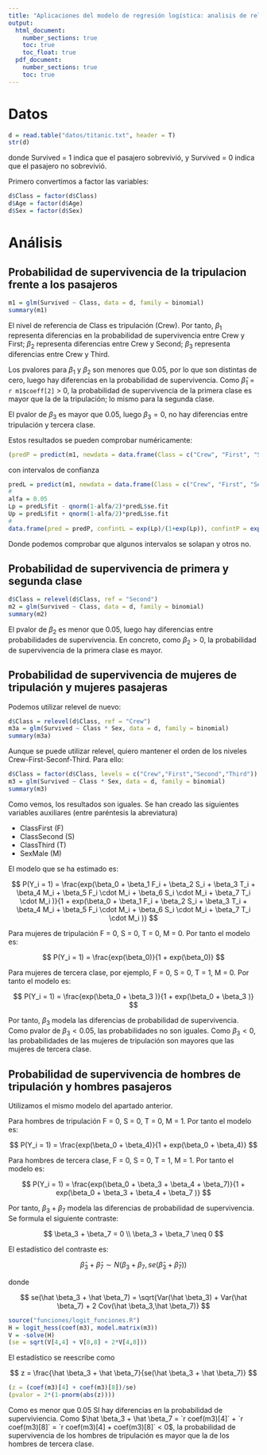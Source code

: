 ```yaml
---
title: "Aplicaciones del modelo de regresión logística: analisis de relaciones entre variables"
output: 
  html_document:
    number_sections: true
    toc: true
    toc_float: true
  pdf_document:
    number_sections: true
    toc: true
---
```


# Datos

```r
d = read.table("datos/titanic.txt", header = T)
str(d)
```

donde Survived = 1 indica que el pasajero sobrevivió, y Survived = 0 indica que el pasajero no sobrevivió.

Primero convertimos a factor las variables:

```r
d$Class = factor(d$Class)
d$Age = factor(d$Age)
d$Sex = factor(d$Sex)
```

# Análisis

## Probabilidad de supervivencia de la tripulacion frente a los pasajeros

```r
m1 = glm(Survived ~ Class, data = d, family = binomial)
summary(m1)
```

El nivel de referencia de Class es tripulación (Crew). Por tanto, $\beta_1$ representa diferencias en la probabilidad de supervivencia entre Crew y First; $\beta_2$ representa diferencias entre Crew y Second; $\beta_3$ representa diferencias entre Crew y Third. 

Los pvalores para $\beta_1$ y $\beta_2$ son menores que 0.05, por lo que son distintas de cero, luego hay diferencias en la probabilidad de supervivencia. Como $\hat \beta_1$ = `r m1$coeff[2]` > 0, la probabilidad de supervivencia de la primera clase es mayor que la de la tripulación; lo mismo para la segunda clase. 

El pvalor de $\beta_3$ es mayor que 0.05, luego $\beta_3 = 0$, no hay diferencias entre tripulación y tercera clase.


Estos resultados se pueden comprobar numéricamente:

```r
(predP = predict(m1, newdata = data.frame(Class = c("Crew", "First", "Second", "Third")), type = "response"))
```

con intervalos de confianza

```r
predL = predict(m1, newdata = data.frame(Class = c("Crew", "First", "Second", "Third")), type = "link", se.fit = T)
#
alfa = 0.05
Lp = predL$fit - qnorm(1-alfa/2)*predL$se.fit
Up = predL$fit + qnorm(1-alfa/2)*predL$se.fit
#
data.frame(pred = predP, confintL = exp(Lp)/(1+exp(Lp)), confintP = exp(Up)/(1+exp(Up)))
```

Donde podemos comprobar que algunos intervalos se solapan y otros no.

## Probabilidad de supervivencia de primera y segunda clase

```r
d$Class = relevel(d$Class, ref = "Second")
m2 = glm(Survived ~ Class, data = d, family = binomial)
summary(m2)
```

El pvalor de $\beta_2$ es menor que 0.05, luego hay diferencias entre probabilidades de supervivencia. En concreto, como $\beta_2 > 0$, la probabilidad de supervivencia de la primera clase es mayor.

## Probabilidad de supervivencia de mujeres de tripulación y mujeres pasajeras

Podemos utilizar relevel de nuevo:

```r
d$Class = relevel(d$Class, ref = "Crew")
m3a = glm(Survived ~ Class * Sex, data = d, family = binomial)
summary(m3a)
```

Aunque se puede utilizar relevel, quiero mantener el orden de los niveles Crew-First-Seconf-Third. Para ello:

```r
d$Class = factor(d$Class, levels = c("Crew","First","Second","Third"))
m3 = glm(Survived ~ Class * Sex, data = d, family = binomial)
summary(m3)
```

Como vemos, los resultados son iguales. Se han creado las siguientes variables auxiliares (entre paréntesis la abreviatura)

- ClassFirst (F)
- ClassSecond (S)
- ClassThird (T)
- SexMale (M)

El modelo que se ha estimado es:

$$
P(Y_i = 1) = \frac{exp(\beta_0 + \beta_1 F_i  + \beta_2 S_i  + \beta_3 T_i  + \beta_4 M_i  + \beta_5 F_i \cdot M_i  + \beta_6 S_i \cdot M_i  + \beta_7 T_i \cdot M_i )}{1 + exp(\beta_0 + \beta_1 F_i  + \beta_2 S_i  + \beta_3 T_i  + \beta_4 M_i  + \beta_5 F_i \cdot M_i  + \beta_6 S_i \cdot M_i  + \beta_7 T_i \cdot M_i )}
$$

Para mujeres de tripulación F = 0, S = 0, T = 0, M = 0. Por tanto el modelo es:

$$
P(Y_i = 1) = \frac{exp(\beta_0)}{1 + exp(\beta_0)}
$$

Para mujeres de tercera clase, por ejemplo, F = 0, S = 0, T = 1, M = 0. Por tanto el modelo es:

$$
P(Y_i = 1) = \frac{exp(\beta_0 + \beta_3 )}{1 + exp(\beta_0 + \beta_3 )}
$$

Por tanto, $\beta_3$ modela las diferencias de probabilidad de supervivencia. Como pvalor de $\beta_3 < 0.05$, las probabilidades no son iguales. Como $\beta_3 < 0$, las probabilidades de las mujeres de tripulación son mayores que las mujeres de tercera clase. 

## Probabilidad de supervivencia de hombres de tripulación y hombres pasajeros

Utilizamos el mismo modelo del apartado anterior.

Para hombres de tripulación F = 0, S = 0, T = 0, M = 1. Por tanto el modelo es:

$$
P(Y_i = 1) = \frac{exp(\beta_0 + \beta_4)}{1 + exp(\beta_0 + \beta_4)}
$$

Para hombres de tercera clase, F = 0, S = 0, T = 1, M = 1. Por tanto el modelo es:

$$
P(Y_i = 1) = \frac{exp(\beta_0 + \beta_3 + \beta_4 + \beta_7)}{1 + exp(\beta_0 + \beta_3 + \beta_4 + \beta_7 )}
$$

Por tanto, $\beta_3 + \beta_7$ modela las diferencias de probabilidad de supervivencia. Se formula el siguiente contraste:

$$
\beta_3 + \beta_7 = 0 \\
\beta_3 + \beta_7 \neq 0
$$

El estadístico del contraste es:

$$
\hat \beta_3 + \hat \beta_7 \sim N(\beta_3 + \beta_7, se(\hat \beta_3 + \hat \beta_7))
$$

donde 

$$
se(\hat \beta_3 + \hat \beta_7) = \sqrt{Var(\hat \beta_3) + Var(\hat \beta_7) + 2 Cov(\hat \beta_3,\hat \beta_7)}
$$

```r
source("funciones/logit_funciones.R")
H = logit_hess(coef(m3), model.matrix(m3))
V = -solve(H)
(se = sqrt(V[4,4] + V[8,8] + 2*V[4,8]))
```

El estadístico se reescribe como

$$
z = \frac{\hat \beta_3 + \hat \beta_7}{se(\hat \beta_3 + \hat \beta_7)}
$$

```r
(z = (coef(m3)[4] + coef(m3)[8])/se)
(pvalor = 2*(1-pnorm(abs(z))))
```

Como es menor que 0.05 SI hay diferencias en la probabilidad de superviviencia. Como $\hat \beta_3 + \hat \beta_7 = `r coef(m3)[4]` + `r coef(m3)[8]` = `r coef(m3)[4] + coef(m3)[8]` < 0$, la probabilidad de supervivencia de los hombres de tripulación es mayor que la de los hombres de tercera clase.